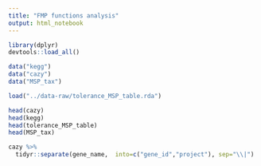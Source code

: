 ```yaml
---
title: "FMP functions analysis"
output: html_notebook
---
```


```r

library(dplyr)
devtools::load_all()


```


```r

data("kegg")
data("cazy")
data("MSP_tax")


```


```r

load("../data-raw/tolerance_MSP_table.rda")


```


```r
head(cazy)
head(kegg)
head(tolerance_MSP_table)
head(MSP_tax)


```



```r

cazy %>%
  tidyr::separate(gene_name,  into=c("gene_id","project"), sep="\\|")





```

